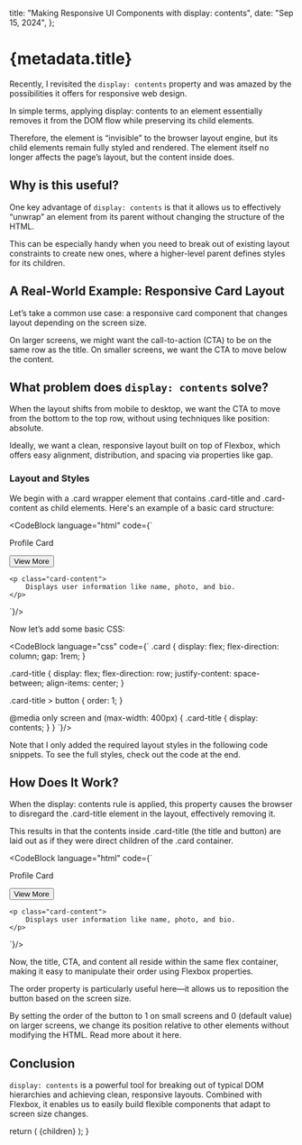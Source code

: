 
  title: "Making Responsive UI Components with display: contents",
  date: "Sep 15, 2024",
};

# {metadata.title}

<BaselineStatus featureId="display-contents" />

Recently, I revisited the `display: contents` property and was amazed by the possibilities it offers for responsive web design.

In simple terms, applying display: contents to an element essentially removes it from the DOM flow while preserving its child elements.

Therefore, the element is “invisible” to the browser layout engine, but its child elements remain fully styled and rendered. The element itself no longer affects the page’s layout, but the content inside does.

## Why is this useful?

One key advantage of `display: contents` is that it allows us to effectively “unwrap” an element from its parent without changing the structure of the HTML.

This can be especially handy when you need to break out of existing layout constraints to create new ones, where a higher-level parent defines styles for its children.

## A Real-World Example: Responsive Card Layout

Let’s take a common use case: a responsive card component that changes layout depending on the screen size.

On larger screens, we might want the call-to-action (CTA) to be on the same row as the title. On smaller screens, we want the CTA to move below the content.

<BlogImage
  src="/responsive-ui-components/1.webp"
  caption="Figure 1: Mobile and desktop layouts of the card component."
/>

## What problem does `display: contents` solve?

When the layout shifts from mobile to desktop, we want the CTA to move from the bottom to the top row, without using techniques like position: absolute.

Ideally, we want a clean, responsive layout built on top of Flexbox, which offers easy alignment, distribution, and spacing via properties like gap.

### Layout and Styles

We begin with a .card wrapper element that contains .card-title and .card-content as child elements. Here's an example of a basic card structure:

<CodeBlock language="html" code={`
<div class="card">
    <div class="card-title">
        <p>Profile Card</p>
        <button>View More</button>
    </div>

    <p class="card-content">
        Displays user information like name, photo, and bio.
    </p>
</div>
`}/>

Now let’s add some basic CSS:

<CodeBlock language="css" code={`
.card {
    display: flex;
    flex-direction: column;
    gap: 1rem;
}

.card-title {
    display: flex;
    flex-direction: row;
    justify-content: space-between;
    align-items: center;
}

.card-title > button {
    order: 1;
}

@media only screen and (max-width: 400px) {
    .card-title {
        display: contents;
    }
}
`}/>

Note that I only added the required layout styles in the following code snippets. To see the full styles, check out the code at the end.

<BlogImage
  src="/responsive-ui-components/2.gif"
  caption="Figure 2: Responsive Card component which changes the CTA position, based on the screen size."
/>

## How Does It Work?

When the display: contents rule is applied, this property causes the browser to disregard the .card-title element in the layout, effectively removing it.

This results in that the contents inside .card-title (the title and button) are laid out as if they were direct children of the .card container.

<CodeBlock language="html" code={`
<div class="card">
    <!-- div class="card-title"-->
    <p>Profile Card</p>
    <button>View More</button>
    <!-- /div -->

    <p class="card-content">
        Displays user information like name, photo, and bio.
    </p>
</div>
`}/>

Now, the title, CTA, and content all reside within the same flex container, making it easy to manipulate their order using Flexbox properties.

The order property is particularly useful here—it allows us to reposition the button based on the screen size.

By setting the order of the button to 1 on small screens and 0 (default value) on larger screens, we change its position relative to other elements without modifying the HTML. Read more about it here.

## Conclusion

`display: contents` is a powerful tool for breaking out of typical DOM hierarchies and achieving clean, responsive layouts. Combined with Flexbox, it enables us to easily build flexible components that adapt to screen size changes.

  return (
    <MdxLayout metadata={metadata} slug="responsive-ui-components">
      {children}
    </MdxLayout>
  );
}
